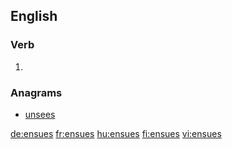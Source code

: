 ==English==

===Verb===
{{head|en|verb form}}

# {{en-third-person singular of|ensue}}

===Anagrams===
* [[unsees#English|unsees]]

[[de:ensues]]
[[fr:ensues]]
[[hu:ensues]]
[[fi:ensues]]
[[vi:ensues]]